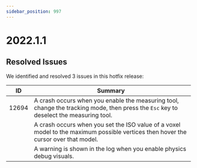 ```yaml
---
sidebar_position: 997
---
```


# 2022.1.1

## Resolved Issues

We identified and resolved 3 issues in this hotfix release:

| ID | Summary |
|---|---|
| 12694 | A crash occurs when you enable the measuring tool, change the tracking mode, then press the `Esc` key to deselect the measuring tool. |
| | A crash occurs when you set the ISO value of a voxel model to the maximum possible vertices then hover the cursor over that model. |
| | A warning is shown in the log when you enable physics debug visuals. |
